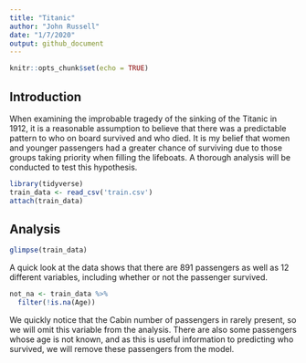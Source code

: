 ```yaml
---
title: "Titanic"
author: "John Russell"
date: "1/7/2020"
output: github_document
---
```


```r
knitr::opts_chunk$set(echo = TRUE)
```

## Introduction

When examining the improbable tragedy of the sinking of the Titanic in 1912, it is a reasonable assumption to believe that there was a predictable pattern to who on board survived and who died. It is my belief that women and younger passengers had a greater chance of surviving due to those groups taking priority when filling the lifeboats. A thorough analysis will be conducted to test this hypothesis.

```r
library(tidyverse)
train_data <- read_csv('train.csv')
attach(train_data)
```

## Analysis
```r
glimpse(train_data)
```

A quick look at the data shows that there are 891 passengers as well as 12 different variables, including whether or not the passenger survived.

```r
not_na <- train_data %>%
  filter(!is.na(Age))
```
 We quickly notice that the Cabin number of passengers in rarely present, so we will omit this variable from the analysis. There are also some passengers whose age is not known, and as this is useful information to predicting who survived, we will remove these passengers from the model.
